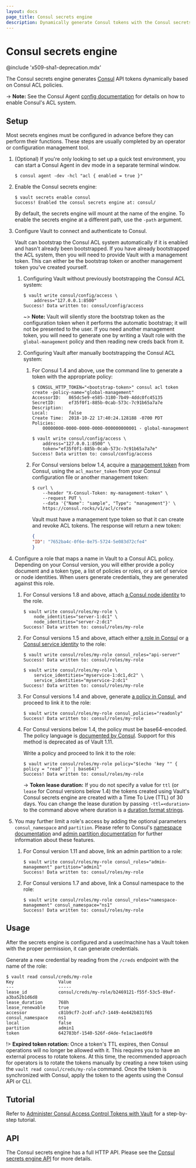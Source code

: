 ```yaml
---
layout: docs
page_title: Consul secrets engine
description: Dynamically generate Consul tokens with the Consul secrets engine plugin.
---
```


# Consul secrets engine

@include 'x509-sha1-deprecation.mdx'

The Consul secrets engine generates [Consul](https://www.consul.io/) API tokens
dynamically based on Consul ACL policies.

-> **Note:** See the Consul Agent [config documentation](/consul/docs/agent/config/config-files#acl-parameters)
for details on how to enable Consul's ACL system.

## Setup

Most secrets engines must be configured in advance before they can perform their
functions. These steps are usually completed by an operator or configuration
management tool.

1. (Optional) If you're only looking to set up a quick test environment, you can start a
    Consul Agent in dev mode in a separate terminal window.

    ```shell-session
    $ consul agent -dev -hcl "acl { enabled = true }"
    ```

1.  Enable the Consul secrets engine:

    ```shell-session
    $ vault secrets enable consul
    Success! Enabled the consul secrets engine at: consul/
    ```

    By default, the secrets engine will mount at the name of the engine. To
    enable the secrets engine at a different path, use the `-path` argument.

1.  Configure Vault to connect and authenticate to Consul.

    Vault can bootstrap the Consul ACL system automatically if it is enabled and hasn't already
    been bootstrapped. If you have already bootstrapped the ACL system, then you will need to
    provide Vault with a management token. This can either be the bootstrap token or another
    management token you've created yourself.

    1.  Configuring Vault without previously bootstrapping the Consul ACL system:

        ```shell-session
        $ vault write consul/config/access \
            address="127.0.0.1:8500"
        Success! Data written to: consul/config/access
        ```

        ~> **Note:** Vault will silently store the bootstrap token as the configuration token when
        it performs the automatic bootstrap; it will not be presented to the user. If you need
        another management token, you will need to generate one by writing a Vault role with the
        `global-management` policy and then reading new creds back from it.

    1. Configuring Vault after manually bootstrapping the Consul ACL system:

        1.  For Consul 1.4 and above, use the command line to generate a token with the appropriate policy:

            ```shell-session
            $ CONSUL_HTTP_TOKEN="<bootstrap-token>" consul acl token create -policy-name="global-management"
            AccessorID:   865dc5e9-e585-3180-7b49-4ddc0fc45135
            SecretID:     ef35f0f1-885b-0cab-573c-7c91b65a7a7e
            Description:
            Local:        false
            Create Time:  2018-10-22 17:40:24.128188 -0700 PDT
            Policies:
                00000000-0000-0000-0000-000000000001 - global-management
            ```

            ```shell-session
            $ vault write consul/config/access \
                address="127.0.0.1:8500" \
                token="ef35f0f1-885b-0cab-573c-7c91b65a7a7e"
            Success! Data written to: consul/config/access
            ```

        1.  For Consul versions below 1.4, acquire a [management token][consul-mgmt-token] from Consul, using the
            `acl_master_token` from your Consul configuration file or another management token:

            ```shell-session
            $ curl \
                --header "X-Consul-Token: my-management-token" \
                --request PUT \
                --data '{"Name": "sample", "Type": "management"}' \
                https://consul.rocks/v1/acl/create
            ```

            Vault must have a management type token so that it can create and revoke ACL
            tokens. The response will return a new token:

            ```json
            {
            "ID": "7652ba4c-0f6e-8e75-5724-5e083d72cfe4"
            }
            ```

1.  Configure a role that maps a name in Vault to a Consul ACL policy. Depending on your Consul version,
    you will either provide a policy document and a token type, a list of policies or roles, or a set of
    service or node identities. When users generate credentials, they are generated against this role.

    1.  For Consul versions 1.8 and above, attach [a Consul node identity](/consul/commands/acl/token/create#node-identity) to the role.

        ```shell-session
        $ vault write consul/roles/my-role \
            node_identities="server-1:dc1" \
            node_identities="server-2:dc1"
        Success! Data written to: consul/roles/my-role
        ```

    1.  For Consul versions 1.5 and above, attach either [a role in Consul](/consul/api-docs/acl/roles) or [a Consul service identity](/consul/commands/acl/token/create#service-identity) to the role:

        ```shell-session
        $ vault write consul/roles/my-role consul_roles="api-server"
        Success! Data written to: consul/roles/my-role
        ```

        ```shell-session
        $ vault write consul/roles/my-role \
            service_identities="myservice-1:dc1,dc2" \
            service_identities="myservice-2:dc1"
        Success! Data written to: consul/roles/my-role
        ```

    1.  For Consul versions 1.4 and above, generate [a policy in Consul](/consul/tutorials/security/access-control-setup-production),
        and proceed to link it to the role:

        ```shell-session
        $ vault write consul/roles/my-role consul_policies="readonly"
        Success! Data written to: consul/roles/my-role
        ```

    1.  For Consul versions below 1.4, the policy must be base64-encoded. The policy language is
        [documented by Consul](/consul/docs/security/acl/acl-legacy). Support for this method is
        deprecated as of Vault 1.11.

        Write a policy and proceed to link it to the role:

        ```shell-session
        $ vault write consul/roles/my-role policy="$(echo 'key "" { policy = "read" }' | base64)"
        Success! Data written to: consul/roles/my-role
        ```

        -> **Token lease duration:** If you do not specify a value for `ttl` (or `lease` for Consul versions below 1.4) the
        tokens created using Vault's Consul secrets engine are created with a Time To Live (TTL) of 30 days. You can change
        the lease duration by passing `-ttl=<duration>` to the command above where duration is a [duration format strings](/vault/docs/concepts/duration-format).

1.  You may further limit a role's access by adding the optional parameters `consul_namespace` and
    `partition`. Please refer to Consul's [namespace documentation](/consul/docs/enterprise/namespaces) and
    [admin partition documentation](/consul/docs/enterprise/admin-partitions) for further information about
    these features.

    1.  For Consul version 1.11 and above, link an admin partition to a role:

        ```shell-session
        $ vault write consul/roles/my-role consul_roles="admin-management" partition="admin1"
        Success! Data written to: consul/roles/my-role
        ```

    1.  For Consul versions 1.7 and above, link a Consul namespace to the role:

        ```shell-session
        $ vault write consul/roles/my-role consul_roles="namespace-management" consul_namespace="ns1"
        Success! Data written to: consul/roles/my-role
        ```

## Usage

After the secrets engine is configured and a user/machine has a Vault token with
the proper permission, it can generate credentials.

Generate a new credential by reading from the `/creds` endpoint with the name
of the role:

```shell-session
$ vault read consul/creds/my-role
Key                 Value
---                 -----
lease_id            consul/creds/my-role/b2469121-f55f-53c5-89af-a3ba52b1d6d8
lease_duration      768h
lease_renewable     true
accessor            c81b9cf7-2c4f-afc7-1449-4e442b831f65
consul_namespace    ns1
local               false
partition           admin1
token               642783bf-1540-526f-d4de-fe1ac1aed6f0
```

!> **Expired token rotation:** Once a token's TTL expires, then Consul operations will no longer be allowed with it.
This requires you to have an external process to rotate tokens. At this time, the recommended approach for operators
is to rotate the tokens manually by creating a new token using the `vault read consul/creds/my-role` command. Once
the token is synchronized with Consul, apply the token to the agents using the Consul API or CLI.

## Tutorial

Refer to [Administer Consul Access Control Tokens with
Vault](/consul/tutorials/vault-secure/vault-consul-secrets) for a
step-by-step tutorial.

## API

The Consul secrets engine has a full HTTP API. Please see the
[Consul secrets engine API](/vault/api-docs/secret/consul) for more
details.

[consul-mgmt-token]: /consul/api-docs/acl#acl_create

